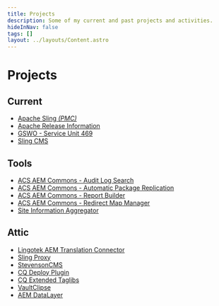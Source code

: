 ```yaml
---
title: Projects
description: Some of my current and past projects and activities.
hideInNav: false
tags: []
layout: ../layouts/Content.astro
---
```



<Columns>

<Column>

# Projects

  
## Current

* [Apache Sling _(PMC)_](http://sling.apache.org)
* [Apache Release Information](/api-docs/apache-release-info.html)
* [GSWO - Service Unit 469](http://www.gswo-valleyridge.org)
* [Sling CMS](https://github.com/apache/sling-org-apache-sling-app-cms)

  
## Tools

* [ACS AEM Commons - Audit Log Search](https://adobe-consulting-services.github.io/acs-aem-commons/features/audit-log-search/index.html)
* [ACS AEM Commons - Automatic Package Replication](https://adobe-consulting-services.github.io/acs-aem-commons/features/automatic-package-replicator/index.html)
* [ACS AEM Commons - Report Builder](https://adobe-consulting-services.github.io/acs-aem-commons/features/report-builder/index.html)
* [ACS AEM Commons - Redirect Map Manager](https://adobe-consulting-services.github.io/acs-aem-commons/features/redirect-map-manager/index.html)
* [Site Information Aggregator](/site-info)
  
## Attic

* [Lingotek AEM Translation Connector](https://www.lingotek.com/adobe%5Fexperience%5Fmanager)
* [Sling Proxy](https://github.com/SixDimensions/sling-proxy)
* [StevensonCMS](http://stevensoncms.github.io/)
* [CQ Deploy Plugin](https://github.com/SixDimensions/cq-deploy-plugin)
* [CQ Extended Taglibs](https://github.com/SixDimensions/cqex-tld)
* [VaultClipse](http://sourceforge.net/projects/vaultclipse/)
* [](http://sourceforge.net/projects/vaultclipse/)[AEM DataLayer](https://github.com/PerficientDigital/AEM-DataLayer)

</Column>

</Columns>
